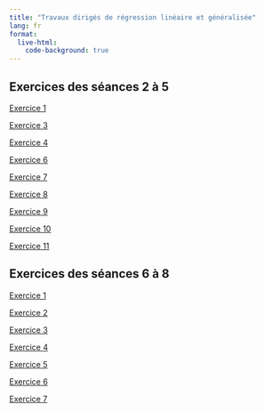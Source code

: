 ```yaml
---
title: "Travaux dirigés de régression linéaire et généralisée"
lang: fr
format:
  live-html:
    code-background: true
---
```


## Exercices des séances 2 à 5

[Exercice 1](/posts/td2-exo1.html)

[Exercice 3](/posts/td2-exo3.html)

[Exercice 4](/posts/td2-exo4.html)

[Exercice 6](/posts/td2-exo6.html)

[Exercice 7](/posts/td2-exo7.html)

[Exercice 8](/posts/td2-exo8.html)

[Exercice 9](/posts/td2-exo9.html)

[Exercice 10](/posts/td2-exo10.html)

[Exercice 11](/posts/td2-exo11.html)

## Exercices des séances 6 à 8

[Exercice 1](/posts/td6-exo1.html)

[Exercice 2](/posts/td6-exo2.html)

[Exercice 3](/posts/td6-exo3.html)

[Exercice 4](/posts/td6-exo4.html)

[Exercice 5](/posts/td6-exo5.html)

[Exercice 6](/posts/td6-exo6.html)

[Exercice 7](/posts/td6-exo7.html)

